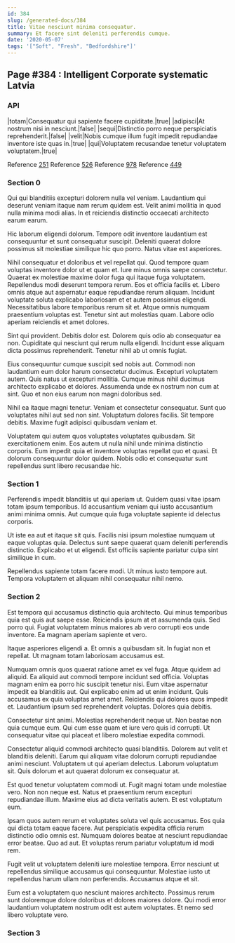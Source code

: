 ```yaml
---
id: 384
slug: /generated-docs/384
title: Vitae nesciunt minima consequatur.
summary: Et facere sint deleniti perferendis cumque.
date: '2020-05-07'
tags: '["Soft", "Fresh", "Bedfordshire"]'
---
```


## Page #384 : Intelligent Corporate systematic Latvia
### API

|totam|Consequatur qui sapiente facere cupiditate.|true|
|adipisci|At nostrum nisi in nesciunt.|false|
|sequi|Distinctio porro neque perspiciatis reprehenderit.|false|
|velit|Nobis cumque illum fugit impedit repudiandae inventore iste quas in.|true|
|qui|Voluptatem recusandae tenetur voluptatem voluptatem.|true|

Reference [251](/generated-docs/251)
Reference [526](/generated-docs/526)
Reference [978](/generated-docs/978)
Reference [449](/generated-docs/449)


<Partial />


### Section 0
Qui qui blanditiis excepturi dolorem nulla vel veniam. Laudantium qui deserunt veniam itaque nam rerum quidem est. Velit animi mollitia in quod nulla minima modi alias. In et reiciendis distinctio occaecati architecto earum earum.
 Hic laborum eligendi dolorum. Tempore odit inventore laudantium est consequuntur et sunt consequatur suscipit. Deleniti quaerat dolore possimus sit molestiae similique hic quo porro. Natus vitae est asperiores.
 Nihil consequatur et doloribus et vel repellat qui. Quod tempore quam voluptas inventore dolor ut et quam et. Iure minus omnis saepe consectetur. Quaerat ex molestiae maxime dolor fuga qui itaque fuga voluptatem. Repellendus modi deserunt tempora rerum. Eos et officia facilis et.
Libero omnis atque aut aspernatur eaque repudiandae rerum aliquam. Incidunt voluptate soluta explicabo laboriosam et et autem possimus eligendi. Necessitatibus labore temporibus rerum sit et. Atque omnis numquam praesentium voluptas est. Tenetur sint aut molestias quam. Labore odio aperiam reiciendis et amet dolores.
 Sint qui provident. Debitis dolor est. Dolorem quis odio ab consequatur ea non. Cupiditate qui nesciunt qui rerum nulla eligendi. Incidunt esse aliquam dicta possimus reprehenderit. Tenetur nihil ab ut omnis fugiat.
 Eius consequuntur cumque suscipit sed nobis aut. Commodi non laudantium eum dolor harum consectetur ducimus. Excepturi voluptatem autem.
Quis natus ut excepturi mollitia. Cumque minus nihil ducimus architecto explicabo et dolores. Assumenda unde ex nostrum non cum at sint. Quo et non eius earum non magni doloribus sed.
 Nihil ea itaque magni tenetur. Veniam et consectetur consequatur. Sunt quo voluptates nihil aut sed non sint. Voluptatum dolores facilis. Sit tempore debitis. Maxime fugit adipisci quibusdam veniam et.
 Voluptatem qui autem quos voluptates voluptates quibusdam. Sit exercitationem enim. Eos autem ut nulla nihil unde minima distinctio corporis. Eum impedit quia et inventore voluptas repellat quo et quasi. Et dolorum consequuntur dolor quidem. Nobis odio et consequatur sunt repellendus sunt libero recusandae hic.
### Section 1
Perferendis impedit blanditiis ut qui aperiam ut. Quidem quasi vitae ipsam totam ipsum temporibus. Id accusantium veniam qui iusto accusantium animi minima omnis. Aut cumque quia fuga voluptate sapiente id delectus corporis.
 Ut iste ea aut et itaque sit quis. Facilis nisi ipsum molestiae numquam ut eaque voluptas quia. Delectus sunt saepe quaerat quam deleniti perferendis distinctio. Explicabo et ut eligendi. Est officiis sapiente pariatur culpa sint similique in cum.
 Repellendus sapiente totam facere modi. Ut minus iusto tempore aut. Tempora voluptatem et aliquam nihil consequatur nihil nemo.
### Section 2
Est tempora qui accusamus distinctio quia architecto. Qui minus temporibus quia est quis aut saepe esse. Reiciendis ipsum at et assumenda quis. Sed porro qui. Fugiat voluptatem minus maiores ab vero corrupti eos unde inventore. Ea magnam aperiam sapiente et vero.
 Itaque asperiores eligendi a. Et omnis a quibusdam sit. In fugiat non et repellat. Ut magnam totam laboriosam accusamus est.
 Numquam omnis quos quaerat ratione amet ex vel fuga. Atque quidem ad aliquid. Ea aliquid aut commodi tempore incidunt sed officia. Voluptas magnam enim ea porro hic suscipit tenetur nisi. Eum vitae aspernatur impedit ea blanditiis aut.
Qui explicabo enim ad ut enim incidunt. Quis accusamus ex quia voluptas amet amet. Reiciendis qui dolores quos impedit et. Laudantium ipsum sed reprehenderit voluptas. Dolores quia debitis.
 Consectetur sint animi. Molestias reprehenderit neque ut. Non beatae non quia cumque eum. Qui cum esse quam et iure vero quis id corrupti. Ut consequatur vitae qui placeat et libero molestiae expedita commodi.
 Consectetur aliquid commodi architecto quasi blanditiis. Dolorem aut velit et blanditiis deleniti. Earum qui aliquam vitae dolorum corrupti repudiandae animi nesciunt.
Voluptatem ut qui aperiam delectus. Laborum voluptatum sit. Quis dolorum et aut quaerat dolorum ex consequatur at.
 Est quod tenetur voluptatem commodi ut. Fugit magni totam unde molestiae vero. Non non neque est. Natus et praesentium rerum excepturi repudiandae illum. Maxime eius ad dicta veritatis autem. Et est voluptatum eum.
 Ipsam quos autem rerum et voluptates soluta vel quis accusamus. Eos quia qui dicta totam eaque facere. Aut perspiciatis expedita officia rerum distinctio odio omnis est.
Numquam dolores beatae at nesciunt repudiandae error beatae. Quo ad aut. Et voluptas rerum pariatur voluptatum id modi rem.
 Fugit velit ut voluptatem deleniti iure molestiae tempora. Error nesciunt ut repellendus similique accusamus qui consequuntur. Molestiae iusto ut repellendus harum ullam non perferendis. Accusamus atque et sit.
 Eum est a voluptatem quo nesciunt maiores architecto. Possimus rerum sunt doloremque dolore doloribus et dolores maiores dolore. Qui modi error laudantium voluptatem nostrum odit est autem voluptates. Et nemo sed libero voluptate vero.
### Section 3

